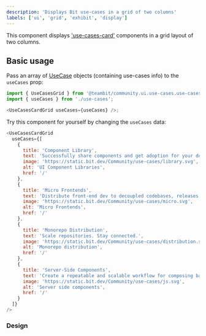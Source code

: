 ```yaml
---
description: 'Displays Bit use-cases in a grid of two columns'
labels: ['ui', 'grid', 'exhibit', 'display']
---
```



This component displays ['use-cases-card'](https://bit.dev/teambit/community/ui/use-cases/use-cases-card) components in a grid layout of two columns.


## Basic usage

Pass an array of  [UseCase](https://bit.dev/teambit/community/entity/use-cases) objects (containing use-cases info) to the `useCases` prop:

```js
import { UseCasesGrid } from '@teambit/community.ui.use-cases.use-cases-card-grid';
import { useCases } from './use-cases';

<UseCasesCardGrid useCases={useCases} />;
```

Try this component for yourself by changing the `useCases` data:

```js live
<UseCasesCardGrid
  useCases={[
    {
      title: 'Component Library',
      text: 'Successfully share components and get adoption for your design system.',
      image: 'https://static.bit.dev/Community/use-cases/library.svg',
      alt: 'UI Component Libraries',
      href: '/'
    },
    {
      title: 'Micro Frontends',
      text: 'Distribute front-end dev to decoupled codebases, releases and autonomous teams.',
      image: 'https://static.bit.dev/Community/use-cases/micro.svg',
      alt: 'Micro Frontends',
      href: '/'
    },
    {
      title: 'Monorepo Distribution',
      text: 'Scale repositories. Stay connected.',
      image: 'https://static.bit.dev/Community/use-cases/distribution.svg',
      alt: 'Monorepo distribution',
      href: '/'
    },
    {
      title: 'Server-Side Components',
      text: 'Create a repeatable and scalable workflow for composing backend services',
      image: 'https://static.bit.dev/Community/use-cases/js.svg',
      alt: 'Server side components',
      href: '/'
    }
  ]}
/>
```

### Design

<FigmaEmbed src="https://www.figma.com/embed?embed_host=share&url=https%3A%2F%2Fwww.figma.com%2Ffile%2FctC1w9YhJvqaO1EZ08gLOV%2FCommunity%3Fnode-id%3D5%253A162" />
